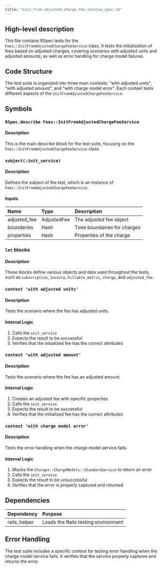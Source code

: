 ```yaml
---
title: "init_from_adjusted_charge_fee_service_spec.rb"
---
```


## High-level description
This file contains RSpec tests for the `Fees::InitFromAdjustedChargeFeeService` class. It tests the initialization of fees based on adjusted charges, covering scenarios with adjusted units and adjusted amounts, as well as error handling for charge model failures.

## Code Structure
The test suite is organized into three main contexts: "with adjusted units", "with adjusted amount", and "with charge model error". Each context tests different aspects of the `InitFromAdjustedChargeFeeService`.

## Symbols

### `RSpec.describe Fees::InitFromAdjustedChargeFeeService`
#### Description
This is the main describe block for the test suite, focusing on the `Fees::InitFromAdjustedChargeFeeService` class.

### `subject(:init_service)`
#### Description
Defines the subject of the test, which is an instance of `Fees::InitFromAdjustedChargeFeeService`.

#### Inputs
| Name | Type | Description |
|:-----|:-----|:------------|
| adjusted_fee | AdjustedFee | The adjusted fee object |
| boundaries | Hash | Time boundaries for charges |
| properties | Hash | Properties of the charge |

### `let` blocks
#### Description
These blocks define various objects and data used throughout the tests, such as `subscription`, `invoice`, `billable_metric`, `charge`, and `adjusted_fee`.

### `context 'with adjusted units'`
#### Description
Tests the scenario where the fee has adjusted units.

#### Internal Logic
1. Calls the `init_service`
2. Expects the result to be successful
3. Verifies that the initialized fee has the correct attributes

### `context 'with adjusted amount'`
#### Description
Tests the scenario where the fee has an adjusted amount.

#### Internal Logic
1. Creates an adjusted fee with specific properties
2. Calls the `init_service`
3. Expects the result to be successful
4. Verifies that the initialized fee has the correct attributes

### `context 'with charge model error'`
#### Description
Tests the error handling when the charge model service fails.

#### Internal Logic
1. Mocks the `Charges::ChargeModels::StandardService` to return an error
2. Calls the `init_service`
3. Expects the result to be unsuccessful
4. Verifies that the error is properly captured and returned

## Dependencies
| Dependency | Purpose |
|:-----------|:--------|
| rails_helper | Loads the Rails testing environment |

## Error Handling
The test suite includes a specific context for testing error handling when the charge model service fails. It verifies that the service properly captures and returns the error.